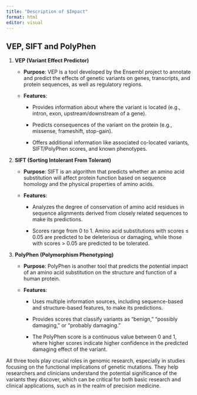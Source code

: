 ```yaml
---
title: "Description of $Impact"
format: html
editor: visual
---
```


## VEP, SIFT and PolyPhen

1.  **VEP (Variant Effect Predictor)**

    -   **Purpose**: VEP is a tool developed by the Ensembl project to annotate and predict the effects of genetic variants on genes, transcripts, and protein sequences, as well as regulatory regions.

    -   **Features**:

        -   Provides information about where the variant is located (e.g., intron, exon, upstream/downstream of a gene).

        -   Predicts consequences of the variant on the protein (e.g., missense, frameshift, stop-gain).

        -   Offers additional information like associated co-located variants, SIFT/PolyPhen scores, and known phenotypes.

2.  **SIFT (Sorting Intolerant From Tolerant)**

    -   **Purpose**: SIFT is an algorithm that predicts whether an amino acid substitution will affect protein function based on sequence homology and the physical properties of amino acids.

    -   **Features**:

        -   Analyzes the degree of conservation of amino acid residues in sequence alignments derived from closely related sequences to make its predictions.

        -   Scores range from 0 to 1. Amino acid substitutions with scores ≤ 0.05 are predicted to be deleterious or damaging, while those with scores \> 0.05 are predicted to be tolerated.

3.  **PolyPhen (Polymorphism Phenotyping)**

    -   **Purpose**: PolyPhen is another tool that predicts the potential impact of an amino acid substitution on the structure and function of a human protein.

    -   **Features**:

        -   Uses multiple information sources, including sequence-based and structure-based features, to make its predictions.

        -   Provides scores that classify variants as "benign," "possibly damaging," or "probably damaging."

        -   The PolyPhen score is a continuous value between 0 and 1, where higher scores indicate higher confidence in the predicted damaging effect of the variant.

All three tools play crucial roles in genomic research, especially in studies focusing on the functional implications of genetic mutations. They help researchers and clinicians understand the potential significance of the variants they discover, which can be critical for both basic research and clinical applications, such as in the realm of precision medicine.
